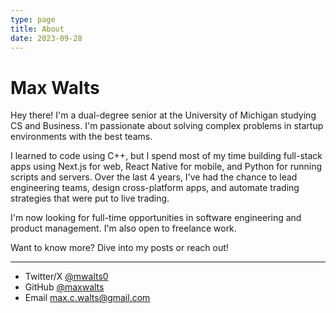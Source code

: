 ```yaml
---
type: page
title: About
date: 2023-09-28
---
```


# Max Walts

Hey there! I'm a dual-degree senior at the University of Michigan studying CS and Business. I'm passionate about solving complex problems in startup environments with the best teams.

I learned to code using C++, but I spend most of my time building full-stack apps using Next.js for web, React Native for mobile, and Python for running scripts and servers. Over the last 4 years, I've had the chance to lead engineering teams, design cross-platform apps, and automate trading strategies that were put to live trading.

I'm now looking for full-time opportunities in software engineering and product management. I'm also open to freelance work.

Want to know more? Dive into my posts or reach out!

---

- Twitter/X [@mwalts0](https://x.com/mwalts0)
- GitHub [@maxwalts](https://github.com/maxwalts)
- Email max.c.walts@gmail.com
